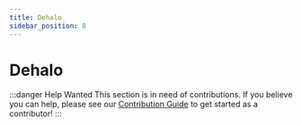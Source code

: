```yaml
---
title: Dehalo
sidebar_position: 8
---
```


# Dehalo

:::danger Help Wanted
This section is in need of contributions. If you believe you can help, please see our [Contribution Guide](../contribution-guide.mdx) to get started as a contributor!
:::
